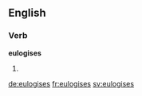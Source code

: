 ==English==

===Verb===
'''eulogises'''

# {{en-third-person singular of|eulogise}}

[[de:eulogises]]
[[fr:eulogises]]
[[sv:eulogises]]